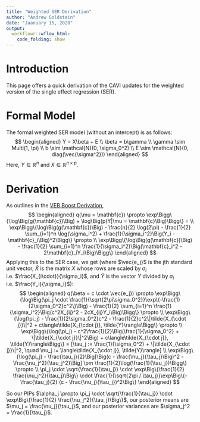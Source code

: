 ```yaml
---
title: "Weighted SER Derivation"
author: "Andrew Goldstein"
date: "Jaanuary 15, 2020"
output:
  workflowr::wflow_html:
    code_folding: show
---
```



# Introduction
This page offers a quick derivation of the CAVI updates for the weighted version of the single effect regression (SER).

# Formal Model
The formal weighted SER model (without an intercept) is as follows:
$$
\begin{aligned}
Y = X\beta + E \\
\beta = b\gamma \\
\gamma \sim Multi(1, \pi) \\
b \sim \mathcal{N}(0, \sigma_0^2) \\
E \sim \mathcal{N}(0, diag(\vec{\sigma^2}))
\end{aligned}
$$
Here, $Y \in \mathbb{R}^n$ and $X \in \mathbb{R}^{n \times p}$.

# Derivation
As outlines in the [VEB Boost Derivation](VEB_Boost_Derivation.html), 
$$
\begin{aligned}
q(\mu = \mathbf{c}) \propto \exp\Bigg\{\log\Big(g(\mathbf{c})\Big) + \log\Big(p(Y|\mu = \mathbf{c}\Big)\Bigg\} = \\
\exp\Bigg\{\log\Big(g(\mathbf{c})\Big) - \frac{n}{2} \log(2\pi) - \frac{1}{2} \sum_{i=1}^n \log(\sigma_i^2) + \frac{1}{\sigma_i^2}\Big(Y_i - \mathbf{c}_i\Big)^2\Bigg\} \propto \\
\exp\Bigg\{\log\Big(g(\mathbf{c})\Big) - \frac{1}{2} \sum_{i=1}^n \frac{1}{\sigma_i^2}\Big(\mathbf{c}_i^2 - 2\mathbf{c}_iY_i\Big)\Bigg\}
\end{aligned}
$$
Applying this to the SER case, we get (where $\vec{e_j}$ is the jth standard unit vector, $\tilde{X}$ is the matrix $X$ whose rows are scaled by $\sigma_i$ i.e. $\frac{X_{i\cdot}}{\sigma_i}$, and $\tilde{Y}$ is the vector $Y$ divided by $\sigma_i$ i.e. $\frac{Y_i}{\sigma_i}$):
$$
\begin{aligned}
q(\beta = c \cdot \vec{e_j}) \propto \exp\Bigg\{\log\Big(\pi_j \cdot \frac{1}{\sqrt{2\pi\sigma_0^2}}\exp\{-\frac{1}{2\sigma_0^2}c^2\}\Big) - \frac{1}{2} \sum_{i=1}^n \frac{1}{\sigma_i^2}\Big(c^2X_{ij}^2 - 2cX_{ij}Y_i\Big)\Bigg\} \propto \\
\exp\Bigg\{\log(\pi_j) - \frac{1}{2\sigma_0^2}c^2 - \frac{1}{2}c^2\|\tilde{X_{\cdot j}}\|^2 + c\langle\tilde{X_{\cdot j}}, \tilde{Y}\rangle\Bigg\} \propto \\
\exp\Bigg\{\log(\pi_j) - c^2\frac{1}{2}\Big(\frac{1}{\sigma_0^2} + \|\tilde{X_{\cdot j}}\|^2\Big) + c\langle\tilde{X_{\cdot j}}, \tilde{Y}\rangle\Bigg\} = [\tau_j := \frac{1}{\sigma_0^2} + \|\tilde{X_{\cdot j}}\|^2, \quad 
\nu_j := \langle\tilde{X_{\cdot j}}, \tilde{Y}\rangle] \\
\exp\Bigg\{\log(\pi_j) - \frac{\tau_j}{2}\Big[\Big(c - \frac{\nu_j}{\tau_j}\Big)^2 - \frac{\nu_j^2}{\tau_j^2}\Big] \pm \frac{1}{2}\log(\frac{1}{\tau_j})\Bigg\} \propto \\
\pi_j \cdot \sqrt{\frac{1}{\tau_j}} \cdot \exp\Big\{\frac{1}{2} \frac{\nu_j^2}{\tau_j}\Big\} \cdot \frac{1}{\sqrt{2\pi / \tau_j}}\exp\Big\{-\frac{\tau_j}{2} (c - \frac{\nu_j}{\tau_j})^2\Big\}
\end{aligned}
$$

So our PIPs $\alpha_j \propto \pi_j \cdot \sqrt{\frac{1}{\tau_j}} \cdot \exp\Big\{\frac{1}{2} \frac{\nu_j^2}{\tau_j}\Big\}$, our posterior means are $\mu_j = \frac{\nu_j}{\tau_j}$, and our posterior variances are $\sigma_j^2 = \frac{1}{\tau_j}$.
